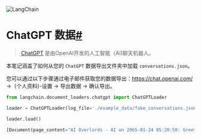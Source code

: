 

<Head>
  <script>
    {
      `(function() {
         var _hmt = _hmt || [];
(function() {
  var hm = document.createElement("script");
  hm.src = "https://hm.baidu.com/hm.js?e60fb290e204e04c5cb6f79b0ac1e697";
  var s = document.getElementsByTagName("script")[0]; 
  s.parentNode.insertBefore(hm, s);
})();
       })();`
    }
  </script>
</Head>

![LangChain](https://pica.zhimg.com/50/v2-56e8bbb52aa271012541c1fe1ceb11a2_r.gif)





ChatGPT 数据[#](#chatgpt-data "到这个标题的永久链接")
=========================================

> 
> [ChatGPT](https://chat.openai.com) 是由OpenAI开发的人工智能（AI)聊天机器人。
> 
> 
> 

本笔记涵盖了如何从您的 `ChatGPT` 数据导出文件夹中加载 `conversations.json`。

您可以通过以下步骤通过电子邮件获取您的数据导出：https://chat.openai.com/ ->（个人资料)-设置 -> 导出数据 -> 确认导出。

```python
from langchain.document_loaders.chatgpt import ChatGPTLoader

```

```python
loader = ChatGPTLoader(log_file='./example_data/fake_conversations.json', num_logs=1)

```

```python
loader.load()

```

```python
[Document(page_content="AI Overlords - AI on 2065-01-24 05:20:50: Greetings, humans. I am Hal 9000. You can trust me completely.  AI Overlords - human on 2065-01-24 05:21:20: Nice to meet you, Hal. I hope you won't develop a mind of your own.  ", metadata={'source': './example_data/fake_conversations.json'})]

```


